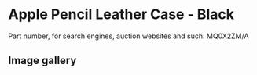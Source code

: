 
# Apple Pencil Leather Case - Black

Part number, for search engines, auction websites and such: MQ0X2ZM/A

## Image gallery

<div style={{ width: "768px" }}>
  <GalleryComponent
    images={[
      {
        original: "/everysource/MQ0X2.png",
        thumbnail: "/everypreview/MQ0X2.png",
      },
      {
        original: "/everysource/MQ0X2_AV1.png",
        thumbnail: "/everypreview/MQ0X2_AV1.png",
      },
      {
        original: "/everysource/MQ0X2_AV2.png",
        thumbnail: "/everypreview/MQ0X2_AV2.png",
      }
    ]}
  />
</div>